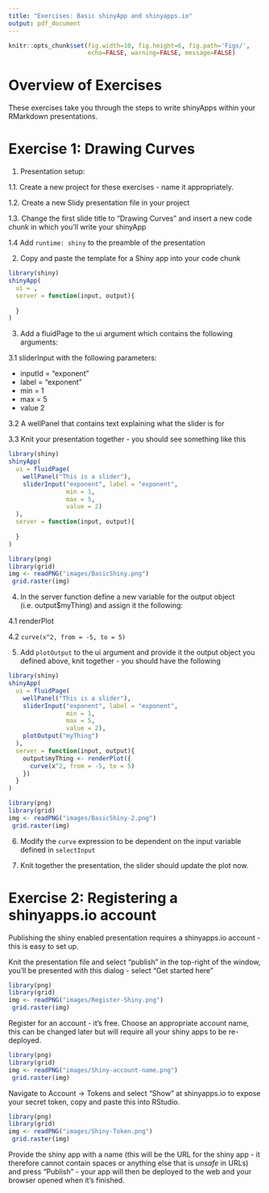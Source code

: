 ```yaml
---
title: "Exercises: Basic shinyApp and shinyapps.io"
output: pdf_document
---
```


```r
knitr::opts_chunk$set(fig.width=10, fig.height=6, fig.path='Figs/',
                      echo=FALSE, warning=FALSE, message=FALSE)
```

\begin{center}
\section{Exercises: Basic shinyApp and shinyapps.io}
\end{center}


# Overview of Exercises

These exercises take you through the steps to write shinyApps within your RMarkdown presentations.

# Exercise 1: Drawing Curves

1. Presentation setup:

1.1. Create a new project for these exercises - name it appropriately.

1.2. Create a new Slidy presentation file in your project

1.3. Change the first slide title to "Drawing Curves" and insert a new code chunk in which you'll write your shinyApp

1.4 Add `runtime: shiny` to the preamble of the presentation

2. Copy and paste the template for a Shiny app into your code chunk

```r
library(shiny)
shinyApp(
  ui = ,
  server = function(input, output){
    
  }
)
```

3. Add a fluidPage to the ui argument which contains the following arguments:

3.1 sliderInput with the following parameters:

- inputId = "exponent"
- label = "exponent"
- min = 1
- max = 5
- value 2

3.2 A wellPanel that contains text explaining what the slider is for

3.3 Knit your presentation together - you should see something like this

```r
library(shiny)
shinyApp(
  ui = fluidPage(
    wellPanel("This is a slider"),
    sliderInput("exponent", label = "exponent",
                min = 1,
                max = 5,
                value = 2)
  ),
  server = function(input, output){
    
  }
)
```

```r
library(png)
library(grid)
img <- readPNG("images/BasicShiny.png")
 grid.raster(img)
```

4. In the server function define a new variable for the output object (i.e. output$myThing) and assign it the following:

4.1 renderPlot

4.2 `curve(x^2, from = -5, to = 5)`

5. Add `plotOutput` to the ui argument and provide it the output object you defined above, knit together - you should have the following

```r
library(shiny)
shinyApp(
  ui = fluidPage(
    wellPanel("This is a slider"),
    sliderInput("exponent", label = "exponent",
                min = 1,
                max = 5,
                value = 2),
    plotOutput("myThing")
  ),
  server = function(input, output){
    output$myThing <- renderPlot({
      curve(x^2, from = -5, to = 5)
    })
  }
)
```

```r
library(png)
library(grid)
img <- readPNG("images/BasicShiny-2.png")
 grid.raster(img)
```

6. Modify the `curve` expression to be dependent on the input variable defined in `selectInput`

7. Knit together the presentation, the slider should update the plot now.

# Exercise 2: Registering a shinyapps.io account

Publishing the shiny enabled presentation requires a shinyapps.io account - this is easy to set up.

Knit the presentation file and select "publish" in the top-right of the window, you'll be presented with this dialog - select "Get started here"

```r
library(png)
library(grid)
img <- readPNG("images/Register-Shiny.png")
 grid.raster(img)
```

Register for an account - it's free. Choose an appropriate account name, this can be changed later but will require all your shiny apps to be re-deployed.

```r
library(png)
library(grid)
img <- readPNG("images/Shiny-account-name.png")
 grid.raster(img)
```

Navigate to Account -> Tokens and select "Show" at shinyapps.io to expose your secret token, copy and paste this into RStudio.

```r
library(png)
library(grid)
img <- readPNG("images/Shiny-Token.png")
 grid.raster(img)
```

Provide the shiny app with a name (this will be the URL for the shiny app - it therefore cannot contain spaces or anything else that is *unsafe* in URLs) and press "Publish" - your app will then be deployed to the web and your browser opened when it's finished.


